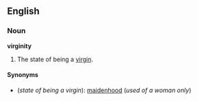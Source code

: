 ==English==
===Noun===
'''virginity'''

#The state of being a [[virgin]].

====Synonyms====
*(''state of being a virgin''): [[maidenhood]] (''used of a woman only'')